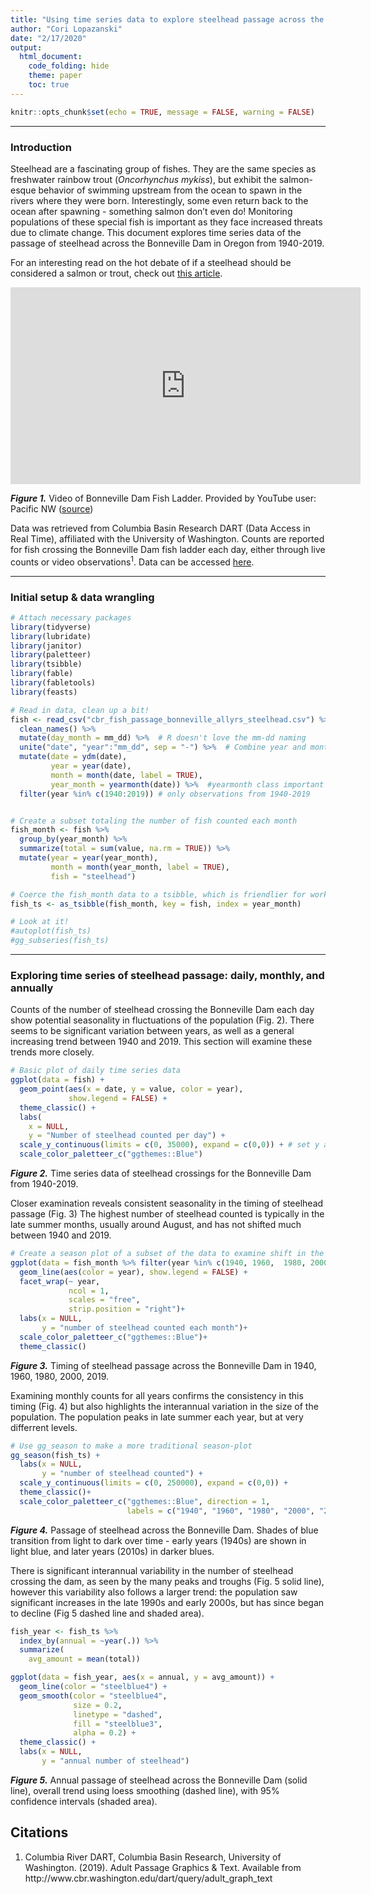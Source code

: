 ```yaml
---
title: "Using time series data to explore steelhead passage across the Bonneville Dam"
author: "Cori Lopazanski"
date: "2/17/2020"
output: 
  html_document:
    code_folding: hide
    theme: paper
    toc: true
---
```


```r
knitr::opts_chunk$set(echo = TRUE, message = FALSE, warning = FALSE)
```

***

### Introduction

Steelhead are a fascinating group of fishes. They are the same species as freshwater rainbow trout (*Oncorhynchus mykiss*), but exhibit the salmon-esque behavior of swimming upstream from the ocean to spawn in the rivers where they were born. Interestingly, some even return back to the ocean after spawning - something salmon don't even do! Monitoring populations of these special fish is important as they face increased threats due to climate change. This document explores time series data of the passage of steelhead across the Bonneville Dam in Oregon from 1940-2019. 

For an interesting read on the hot debate of if a steelhead should be considered a salmon or trout, check out [this article](https://www.cbc.ca/news/canada/british-columbia/salmon-or-trout-what-the-heck-is-a-steelhead-anyway-1.4461827).

<iframe width="560" height="315" src="https://www.youtube.com/embed/GoPNB-aA82E" frameborder="0" allow="accelerometer; autoplay; encrypted-media; gyroscope; picture-in-picture" allowfullscreen></iframe>
***Figure 1.*** Video of Bonneville Dam Fish Ladder. Provided by YouTube user: Pacific NW ([source](https://www.youtube.com/watch?v=GoPNB-aA82E))


Data was retrieved from Columbia Basin Research DART (Data Access in Real Time), affiliated with the University of Washington. Counts are reported for fish crossing the Bonneville Dam fish ladder each day, either through live counts or video observations^1^. Data can be accessed [here](http://www.cbr.washington.edu/dart/query/adult_graph_text). 

*** 
### Initial setup & data wrangling

```r
# Attach necessary packages
library(tidyverse)
library(lubridate)
library(janitor)
library(paletteer)
library(tsibble)
library(fable)
library(fabletools)
library(feasts)

# Read in data, clean up a bit!
fish <- read_csv("cbr_fish_passage_bonneville_allyrs_steelhead.csv") %>% 
  clean_names() %>% 
  mutate(day_month = mm_dd) %>%  # R doesn't love the mm-dd naming
  unite("date", "year":"mm_dd", sep = "-") %>%  # Combine year and month-day column
  mutate(date = ydm(date),
         year = year(date),
         month = month(date, label = TRUE),
         year_month = yearmonth(date)) %>%  #yearmonth class important for ts seasonplot
  filter(year %in% c(1940:2019)) # only observations from 1940-2019


# Create a subset totaling the number of fish counted each month
fish_month <- fish %>%
  group_by(year_month) %>% 
  summarize(total = sum(value, na.rm = TRUE)) %>% 
  mutate(year = year(year_month),
         month = month(year_month, label = TRUE),
         fish = "steelhead")

# Coerce the fish_month data to a tsibble, which is friendlier for working with time series data
fish_ts <- as_tsibble(fish_month, key = fish, index = year_month)

# Look at it!
#autoplot(fish_ts)
#gg_subseries(fish_ts)


```

***
### Exploring time series of steelhead passage: daily, monthly, and annually

Counts of the number of steelhead crossing the Bonneville Dam each day show potential seasonality in fluctuations of the population (Fig. 2). There seems to be significant variation between years, as well as a general increasing trend between 1940 and 2019. This section will examine these trends more closely.

```r
# Basic plot of daily time series data
ggplot(data = fish) +
  geom_point(aes(x = date, y = value, color = year), 
             show.legend = FALSE) +
  theme_classic() +
  labs(
    x = NULL,
    y = "Number of steelhead counted per day") +
  scale_y_continuous(limits = c(0, 35000), expand = c(0,0)) + # set y axis limits
  scale_color_paletteer_c("ggthemes::Blue") 


```

***Figure 2.*** Time series data of steelhead crossings for the Bonneville Dam from 1940-2019.

Closer examination reveals consistent seasonality in the timing of steelhead passage (Fig. 3) The highest number of steelhead counted is typically in the late summer months, usually around August, and has not shifted much between 1940 and 2019.

```r
# Create a season plot of a subset of the data to examine shift in the timing of fish passage
ggplot(data = fish_month %>% filter(year %in% c(1940, 1960,  1980, 2000, 2019)), aes(x = month, y = total, group = year)) +
  geom_line(aes(color = year), show.legend = FALSE) +
  facet_wrap(~ year, 
             ncol = 1,  
             scales = "free",
             strip.position = "right")+
  labs(x = NULL,
       y = "number of steelhead counted each month")+
  scale_color_paletteer_c("ggthemes::Blue")+
  theme_classic()

```

***Figure 3.*** Timing of steelhead passage across the Bonneville Dam in 1940, 1960, 1980, 2000, 2019. 

Examining monthly counts for all years confirms the consistency in this timing (Fig. 4) but also highlights the interannual variation in the size of the population. The population peaks in late summer each year, but at very differrent levels.

```r
# Use gg_season to make a more traditional season-plot
gg_season(fish_ts) + 
  labs(x = NULL,
       y = "number of steelhead counted") +
  scale_y_continuous(limits = c(0, 250000), expand = c(0,0)) +
  theme_classic()+
  scale_color_paletteer_c("ggthemes::Blue", direction = 1,
                          labels = c("1940", "1960", "1980", "2000", "2019"))

```

***Figure 4.*** Passage of steelhead across the Bonneville Dam. Shades of blue transition from light to dark over time - early years (1940s) are shown in light blue, and later years (2010s) in darker blues. 

There is significant interannual variability in the number of steelhead crossing the dam, as seen by the many peaks and troughs (Fig. 5 solid line), however this variability also follows a larger trend: the population saw significant increases in the late 1990s and early 2000s, but has since began to decline (Fig 5 dashed line and shaded area). 


```r
fish_year <- fish_ts %>% 
  index_by(annual = ~year(.)) %>% 
  summarize(
    avg_amount = mean(total))

ggplot(data = fish_year, aes(x = annual, y = avg_amount)) +
  geom_line(color = "steelblue4") +
  geom_smooth(color = "steelblue4",
              size = 0.2,
              linetype = "dashed",
              fill = "steelblue3",
              alpha = 0.2) +
  theme_classic() +
  labs(x = NULL,
       y = "annual number of steelhead")

```

***Figure 5.*** Annual passage of steelhead across the Bonneville Dam (solid line), overall trend using loess smoothing (dashed line), with 95% confidence intervals (shaded area). 

## Citations

1. Columbia River DART, Columbia Basin Research, University of Washington. (2019). Adult Passage Graphics & Text. Available from http://www.cbr.washington.edu/dart/query/adult_graph_text
